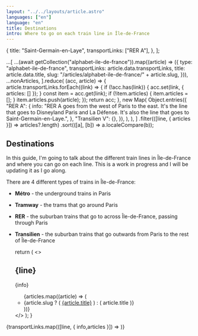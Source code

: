 ```yaml
---
layout: "../../layouts/article.astro"
languages: ["en"]
language: "en"
title: Destinations
intro: Where to go on each train line in Île-de-France
---
```



  {
    title: "Saint-Germain-en-Laye",
    transportLinks: ["RER A"],
  },
];

  ...[
    ...(await getCollection("alphabet-ile-de-france")).map((article) => ({
      type: "alphabet-ile-de-france",
      transportLinks: article.data.transportLinks,
      title: article.data.title,
      slug: "/articles/alphabet-ile-de-france/" + article.slug,
    })),
    ...nonArticles,
  ].reduce(
    (acc, article) => {
      article.transportLinks.forEach((link) => {
        if (!acc.has(link)) {
          acc.set(link, { articles: [] });
        }
        const item = acc.get(link);
        if (!item.articles) {
          item.articles = [];
        }
        item.articles.push(article);
      });
      return acc;
    },
    new Map(
      Object.entries({
        "RER A": {
          info: "RER A goes from the west of Paris to the east. It's the line that goes to Disneyland Paris and La Défense. It's also the line that goes to Saint-Germain-en-Laye.",
        },
        "Transilien V": {},
      }),
    ),
  ),
]
  .filter(([line, { articles }]) => articles?.length)
  .sort(([a], [b]) => a.localeCompare(b));

## Destinations

In this guide, I'm going to talk about the different train lines in Île-de-France and where you can go on each line. This is a work in progress and I will be updating it as I go along.

There are 4 different types of trains in Île-de-France:

- **Métro** - the underground trains in Paris
- **Tramway** - the trams that go around Paris
- **RER** - the suburban trains that go to across Île-de-France, passing through Paris
- **Transilien** - the suburban trains that go outwards from Paris to the rest of Île-de-France

  return (
    <>
      <h2>{line}</h2>
      <p>{info}</p>
      <ul>
        {articles.map((article) => (
          <li>
            {article.slug ? (
              <a href={article.slug}>{article.title}</a>
            ) : (
              article.title
            )}
          </li>
        ))}
      </ul>
    </>
  );
}

{transportLinks.map(([line, { info,articles }]) => <TransportLink line={line} info={info} articles={articles} />)}
